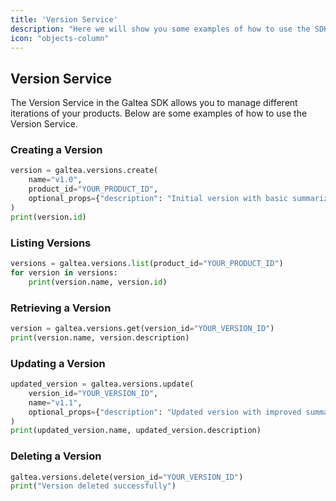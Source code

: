 ```yaml
---
title: 'Version Service'
description: "Here we will show you some examples of how to use the SDK in your codebases"
icon: "objects-column"
---
```


## Version Service

The Version Service in the Galtea SDK allows you to manage different iterations of your products. Below are some examples of how to use the Version Service.

### Creating a Version

```python
version = galtea.versions.create(
    name="v1.0",
    product_id="YOUR_PRODUCT_ID",
    optional_props={"description": "Initial version with basic summarization capabilities"}
)
print(version.id)
```

### Listing Versions

```python
versions = galtea.versions.list(product_id="YOUR_PRODUCT_ID")
for version in versions:
    print(version.name, version.id)
```

### Retrieving a Version

```python
version = galtea.versions.get(version_id="YOUR_VERSION_ID")
print(version.name, version.description)
```

### Updating a Version

```python
updated_version = galtea.versions.update(
    version_id="YOUR_VERSION_ID",
    name="v1.1",
    optional_props={"description": "Updated version with improved summarization"}
)
print(updated_version.name, updated_version.description)
```

### Deleting a Version

```python
galtea.versions.delete(version_id="YOUR_VERSION_ID")
print("Version deleted successfully")
```

